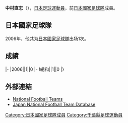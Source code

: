 {{Infobox football biography
|name=中村直志
|image=
|fullname=中村直志
|birth_date={{Birth date and age|1979|1|27}}
|cityofbirth=[[千葉縣|千葉縣]]
|countryofbirth=[[日本|日本]]
|height=1.76 m
|position=[[中场|中场]]
|currentclub=[[名古屋鯨魚|名古屋鯨魚]]
|years=2001-
|clubs=[[名古屋鯨魚|名古屋鯨魚]]
|caps(goals)=
|nationalyears=2006
|nationalteam=[[日本國家足球隊|日本]]
|nationalcaps(goals)=1 (0)
}}
'''中村直志'''（{{Bd|1979年|1月27日||}}），[[日本|日本]][[足球|足球]][[運動員|運動員]]，前[[日本國家足球隊|日本國家足球隊]]成員。

==日本國家足球隊==
2006年，他共为[[日本國家足球隊|日本國家足球隊]]出场1次。

==成績==
{{Football player national team statistics|JPN}}
|-
|2006||1||0
|-
!總和||1||0
|}

==外部連結==
{{Reflist}}
*[http://www.national-football-teams.com/v2/player.php?id=15777 National Football Teams]
*[https://web.archive.org/web/20130922024844/http://www.japannationalfootballteam.com/en/players/nakamura_naoshi.html Japan National Football Team Database]

{{Japan-sport-bio-stub}}
{{Soccer-player-stub}}
[[Category:日本國家足球隊成員|Category:日本國家足球隊成員]]
[[Category:千葉縣足球運動員|Category:千葉縣足球運動員]]